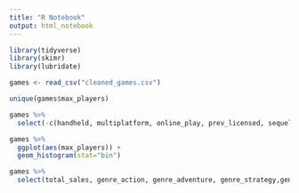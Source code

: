 ```yaml
---
title: "R Notebook"
output: html_notebook
---
```


```r
library(tidyverse)
library(skimr)
library(lubridate) 
```
```r
games <- read_csv("cleaned_games.csv")

unique(games$max_players)
```

```r
games %>%
  select(-c(handheld, multiplatform, online_play, prev_licensed, sequel, re_release))
```
```r
games %>%
  ggplot(aes(max_players)) +
  geom_histogram(stat="bin")
```

```r
games %>%
  select(total_sales, genre_action, genre_adventure, genre_strategy,genre_racing_driving, genre_sports)
```

